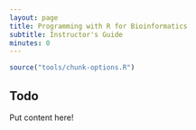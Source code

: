 ```yaml
---
layout: page
title: Programming with R for Bioinformatics
subtitle: Instructor's Guide
minutes: 0
---
```


```r
source("tools/chunk-options.R")
```

## Todo

Put content here!